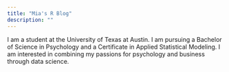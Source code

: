 ```yaml
---
title: "Mia's R Blog"
description: ""
---
```

I am a student at the University of Texas at Austin. I am pursuing a Bachelor of Science in Psychology and a Certificate in Applied Statistical Modeling. I am interested in combining my passions for psychology and business through data science.